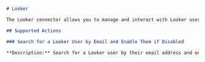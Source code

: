 ```markdown
# Looker

The Looker connector allows you to manage and interact with Looker users efficiently.

## Supported Actions

### Search for a Looker User by Email and Enable Them if Disabled

**Description:** Search for a Looker user by their email address and enable their account if it is currently disabled.
```
